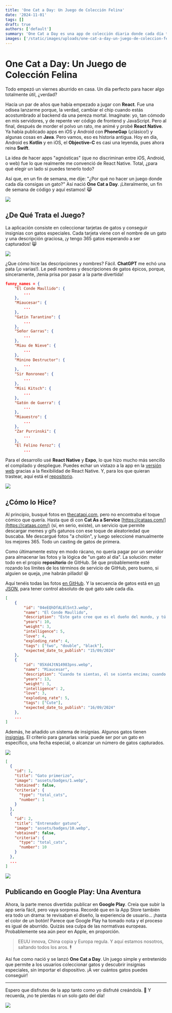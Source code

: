 ```yaml
---
title: 'One Cat a Day: Un Juego de Colección Felina'
date: '2024-11-01'
tags: []
draft: true
authors: ['default']
summary: 'One Cat a Day es una app de colección diaria donde cada día te espera un nuevo gato con su propia historia y encanto. Desde gatos legendarios hasta felinos graciosos, puedes coleccionarlos todos y ganar insignias exclusivas al completar desafíos especiales. Ideal para los amantes de los gatos y los coleccionistas, esta app promete diversión felina sin límites y desafíos diarios. ¡No te pierdas ni un gato y construye tu propia galería gatuna!'
images: ['/static/images/uploads/one-cat-a-day-un-juego-de-coleccion-felina/1.gif']
---
```


# One Cat a Day: Un Juego de Colección Felina

Todo empezó un viernes aburrido en casa. Un día perfecto para hacer algo totalmente útil, ¿verdad?

Hacía un par de años que había empezado a jugar con **React**. Fue una odisea lanzarme porque, la verdad, cambiar el chip cuando estás acostumbrado al backend da una pereza mortal. Imagínate: yo, tan cómodo en mis servidores, y de repente ver código de frontend y JavaScript. Pero al final, después de morder el polvo un rato, me animé y probé **React Native**. Ya había publicado apps en iOS y Android con **PhoneGap** (¡clásico!) y algunas cosas en **Java**. Pero vamos, eso es historia antigua. Hoy en día, Android es **Kotlin** y en iOS, el **Objective-C** es casi una leyenda, pues ahora reina **Swift**.

La idea de hacer apps "agnósticas" (que no discriminan entre iOS, Android, o web) fue lo que realmente me convenció de React Native. Total, ¿para qué elegir un lado si puedes tenerlo todo?

Así que, en un fin de semana, me dije: "¿Por qué no hacer un juego donde cada día consigas un gato?" Así nació **One Cat a Day**. ¡Literalmente, un fin de semana de código y aquí estamos! 😹

![](/static/images/uploads/one-cat-a-day-un-juego-de-coleccion-felina/first.webp)

## ¿De Qué Trata el Juego?

La aplicación consiste en coleccionar tarjetas de gatos y conseguir insignias con gatos especiales. Cada tarjeta viene con el nombre de un gato y una descripción graciosa, ¡y tengo 365 gatos esperando a ser capturados! 😸 

![](/static/images/uploads/one-cat-a-day-un-juego-de-coleccion-felina/list.webp)

¿Que cómo hice las descripciones y nombres? Fácil. **ChatGPT** me echó una pata (¡o varias!). Le pedí nombres y descripciones de gatos épicos, porque, sinceramente, ¡tenía prisa por pasar a la parte divertida!

```json
funny_names = {
    "El Conde Maullido": {
        ...
    },
    "Miaucesar": {
        ...
    },
    "Gatín Tarantino": {
        ...
    },
    "Señor Garras": {
        ...
    },
    "Miau de Nieve": {
        ...
    },
    "Minino Destructor": {
        ...
    },
    "Sir Ronroneo": {
        ...
    },
    "Misi Kitsch": {
        ...
    },
    "Gatón de Guerra": {
        ...
    },
    "Miauestro": {
        ...
    },
    "Zar Purrinski": {
        ...
    },
    "El Felino Feroz": {
        ...
```

Para el desarrollo usé **React Native** y **Expo**, lo que hizo mucho más sencillo el compilado y despliegue. Puedes echar un vistazo a la app en la [versión web](https://one-cat-a-day.vercel.app/) gracias a la flexibilidad de React Native. Y, para los que quieran trastear, aquí está el [repositorio](https://github.com/0x10-z/One-Cat-a-Day).

![](/static/images/uploads/one-cat-a-day-un-juego-de-coleccion-felina/example.webp)

## ¿Cómo lo Hice?

Al principio, busqué fotos en [thecatapi.com](https://thecatapi.com/), pero no encontraba el toque cómico que quería. Hasta que di con **Cat As a Service** [https://cataas.com/](https://cataas.com/) (sí, en serio, existe), un servicio que permite descargar memes y gifs gatunos con ese toque de aleatoriedad que buscaba. Me descargué fotos "a cholón", y luego seleccioné manualmente los mejores 365. Todo un casting de gatos de primera.

Como últimamente estoy en modo rácano, no quería pagar por un servidor para almacenar las fotos y la lógica de "un gato al día". La solución: meter todo en el propio **repositorio** de GitHub. Sé que probablemente esté rozando los límites de los términos de servicio de GitHub, pero bueno, si alguien se queja, ¡me habrán pillado! 😆

Aquí tenéis todas las fotos [en GitHub](https://github.com/0x10-z/One-Cat-a-Day/tree/master/scrap/cataas_webp). Y la secuencia de gatos está en [un JSON](https://github.com/0x10-z/One-Cat-a-Day/blob/master/scrap/cataas.json), para tener control absoluto de qué gato sale cada día.

```json
[
    {
        "id": "04eEQhDfAL8l5nt3.webp",
        "name": "El Conde Maullido",
        "description": "Este gato cree que es el dueño del mundo, y tú solo vives en él para servirle.",
        "years": 10,
        "weight": 3,
        "intelligence": 5,
        "love": 4,
        "exploding_rate": 4,
        "tags": ["two", "double", "black"],
        "expected_date_to_publish": "15/09/2024"
    },
    {
        "id": "05Xd4JtN14983pns.webp",
        "name": "Miaucesar",
        "description": "Cuando te sientas, él se sienta encima; cuando te levantas, él se estira en tu lugar.",
        "years": 13,
        "weight": 3,
        "intelligence": 2,
        "love": 3,
        "exploding_rate": 5,
        "tags": ["Cute"],
        "expected_date_to_publish": "16/09/2024"
    },
    ...
]
```

Además, he añadido un sistema de insignias. Algunos gatos tienen [insignias](https://github.com/0x10-z/One-Cat-a-Day/blob/master/lib/all_badges.json). El criterio para ganarlas varía: puede ser por un gato en específico, una fecha especial, o alcanzar un número de gatos capturados.

![](/static/images/uploads/one-cat-a-day-un-juego-de-coleccion-felina/badges.webp)

```json
[
  {
    "id": 1,
    "title": "Gato primerizo",
    "image": "assets/badges/1.webp",
    "obtained": false,
    "criteria": {
      "type": "total_cats",
      "number": 1
    }
  },
  {
    "id": 2,
    "title": "Entrenador gatuno",
    "image": "assets/badges/10.webp",
    "obtained": false,
    "criteria": {
      "type": "total_cats",
      "number": 10
    }
  },
  ...
]
```

![](/static/images/uploads/one-cat-a-day-un-juego-de-coleccion-felina/1.gif)

## Publicando en Google Play: Una Aventura

Ahora, la parte menos divertida: publicar en **Google Play**. Creía que subir la app sería fácil, pero vaya sorpresa. Recordé que en la App Store también era todo un drama: te revisaban el diseño, la experiencia de usuario... ¡hasta el color de un botón! Parece que Google Play ha tomado nota y el proceso es igual de aburrido. Quizás sea culpa de las normativas europeas. Probablemente sea aún peor en Apple, en proporción.

> EEUU innova, China copia y Europa regula. Y aquí estamos nosotros, saltando todos los aros. 🕴️

Así fue como nació y se lanzó **One Cat a Day**. Un juego simple y entretenido que permite a los usuarios coleccionar gatos y descubrir insignias especiales, sin importar el dispositivo. ¡A ver cuántos gatos puedes conseguir!

---

Espero que disfrutes de la app tanto como yo disfruté creándola. 🚀 Y recuerda, ¡no te pierdas ni un solo gato del día!

![](/static/images/uploads/one-cat-a-day-un-juego-de-coleccion-felina/2.gif)
